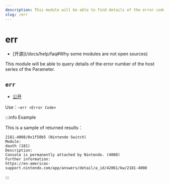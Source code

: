 ```yaml
---
description: This module will be able to find details of the error code for the host series
slug: /err
---
```


# err

-   [开源]\(/docs/help/faq#Why some modules are not open sources)

This module will be able to query details of the error number of the host series of the Parameter.

## `err`

-   [公开](permissions)

Use：`~err <Error Code>`

:::info Example

This is a sample of returned results：

```
2181-4008/0x1f50b5 (Nintendo Switch)
Module:
dauth (181)
Description:
Console is permanently attached by Nintendo. (4008)
Further information:
https://en-americas-support.nintendo.com/app/answers/detail/a_id/42061/kw/2181-4008
```

:::
